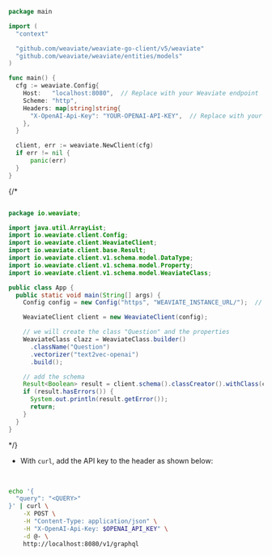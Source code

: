 
<Tabs groupId="languages">
<TabItem value="py" label="Python">

<FilteredTextBlock
  text={EndToEndPy3Code}
  startMarker="# DockerInstantiationExample"
  endMarker="# END DockerInstantiationExample"
  language="py"
/>

</TabItem>
<TabItem value="go" label="Go">

```go
package main

import (
  "context"

  "github.com/weaviate/weaviate-go-client/v5/weaviate"
  "github.com/weaviate/weaviate/entities/models"
)

func main() {
  cfg := weaviate.Config{
    Host:   "localhost:8080",  // Replace with your Weaviate endpoint
    Scheme: "http",
    Headers: map[string]string{
      "X-OpenAI-Api-Key": "YOUR-OPENAI-API-KEY",  // Replace with your inference API key
    },
  }

  client, err := weaviate.NewClient(cfg)
  if err != nil {
      panic(err)
  }
}
```

</TabItem>
{/* <TabItem value="java" label="Java">

```java

package io.weaviate;

import java.util.ArrayList;
import io.weaviate.client.Config;
import io.weaviate.client.WeaviateClient;
import io.weaviate.client.base.Result;
import io.weaviate.client.v1.schema.model.DataType;
import io.weaviate.client.v1.schema.model.Property;
import io.weaviate.client.v1.schema.model.WeaviateClass;

public class App {
  public static void main(String[] args) {
    Config config = new Config("https", "WEAVIATE_INSTANCE_URL/");  // Replace with your Weaviate endpoint

    WeaviateClient client = new WeaviateClient(config);

    // we will create the class "Question" and the properties
    WeaviateClass clazz = WeaviateClass.builder()
      .className("Question")
      .vectorizer("text2vec-openai")
      .build();

    // add the schema
    Result<Boolean> result = client.schema().classCreator().withClass(clazz).run();
    if (result.hasErrors()) {
      System.out.println(result.getError());
      return;
    }
  }
}
```

</TabItem> */}
<TabItem value="curl" label="Curl">

- With `curl`, add the API key to the header as shown below:
<br/>

```bash
echo '{
  "query": "<QUERY>"
}' | curl \
    -X POST \
    -H "Content-Type: application/json" \
    -H "X-OpenAI-Api-Key: $OPENAI_API_KEY" \
    -d @- \
    http://localhost:8080/v1/graphql
```

</TabItem>
</Tabs>
